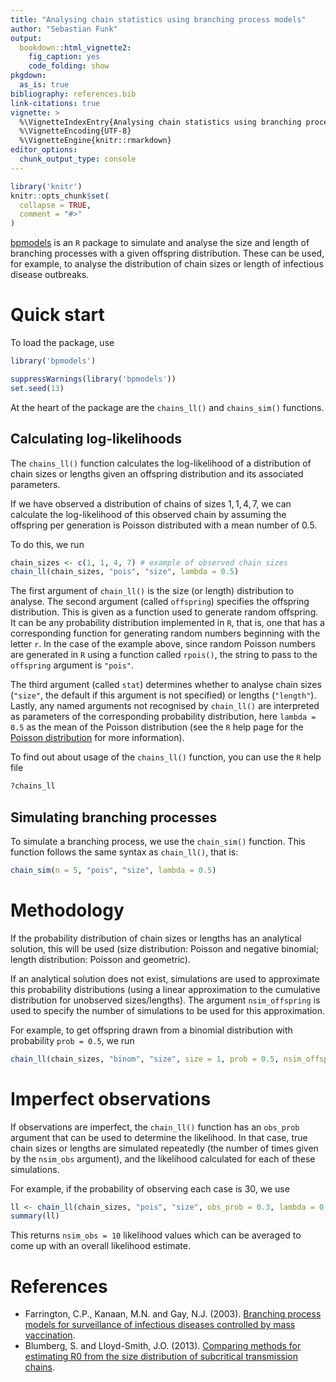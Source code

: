 ```yaml
---
title: "Analysing chain statistics using branching process models"
author: "Sebastian Funk"
output:
  bookdown::html_vignette2:
    fig_caption: yes
    code_folding: show
pkgdown:
  as_is: true
bibliography: references.bib
link-citations: true
vignette: >
  %\VignetteIndexEntry{Analysing chain statistics using branching process models}
  %\VignetteEncoding{UTF-8}
  %\VignetteEngine{knitr::rmarkdown}
editor_options: 
  chunk_output_type: console
---
```



```r
library('knitr')
knitr::opts_chunk$set(
  collapse = TRUE,
  comment = "#>"
)
```

[bpmodels](https://github.com/sbfnk/bpmodels) is an `R` package to simulate and analyse the size and length of branching processes with a given offspring distribution. These can be used, for example, to analyse the distribution of chain sizes or length of infectious disease outbreaks.

# Quick start

To load the package, use
```r
library('bpmodels')
```
```r
suppressWarnings(library('bpmodels'))
set.seed(13)
```

At the heart of the package are the `chains_ll()` and `chains_sim()` functions. 

## Calculating log-likelihoods

The `chains_ll()` function calculates the log-likelihood of a distribution of chain sizes or lengths given an offspring distribution and its associated parameters. 

If we have observed a distribution of chains of sizes $1, 1, 4, 7$, we can calculate the log-likelihood of this observed chain by assuming the offspring per generation is Poisson distributed with a mean number of 0.5. 

To do this, we run 

```r
chain_sizes <- c(1, 1, 4, 7) # example of observed chain sizes
chain_ll(chain_sizes, "pois", "size", lambda = 0.5)
```

The first argument of `chain_ll()` is the size (or length) distribution to analyse. The second argument (called `offspring`) specifies the offspring distribution. This is given as a function used to generate random offspring. It can be any probability distribution implemented in `R`, that is, one that has a corresponding function for generating random numbers beginning with the letter `r`. In the case of the example above, since random Poisson numbers are generated in `R` using a function called `rpois()`, the string to pass to the `offspring` argument is `"pois"`.

The third argument (called `stat`) determines whether to analyse chain sizes (`"size"`, the default if this argument is not specified) or lengths (`"length"`). Lastly, any named arguments not recognised by `chain_ll()` are interpreted as parameters of the corresponding probability distribution, here `lambda = 0.5` as the mean of the Poisson distribution (see the `R` help page for the [Poisson distribution](https://stat.ethz.ch/R-manual/R-devel/library/stats/html/Poisson.html) for more information).

To find out about usage of the `chains_ll()` function, you can use the `R` help file

```r
?chains_ll
```

## Simulating branching processes

To simulate a branching process, we use the `chain_sim()` function. This function follows the same syntax as `chain_ll()`, that is:

```r
chain_sim(n = 5, "pois", "size", lambda = 0.5)
```

# Methodology

If the probability distribution of chain sizes or lengths has an analytical solution, this will be used (size distribution: Poisson and negative binomial; length distribution: Poisson and geometric). 

If an analytical solution does not exist, simulations are used to approximate this probability distributions (using a linear approximation to the cumulative distribution for unobserved sizes/lengths). The argument `nsim_offspring` is used to specify the number of simulations to be used for this approximation. 

For example, to get offspring drawn from a binomial distribution with probability `prob = 0.5`, we run

```r
chain_ll(chain_sizes, "binom", "size", size = 1, prob = 0.5, nsim_offspring = 100)
```

# Imperfect observations

If observations are imperfect, the `chain_ll()` function has an `obs_prob` argument that can be used to determine the likelihood. In that case, true chain sizes or lengths are simulated repeatedly (the number of times given by the `nsim_obs` argument), and the likelihood calculated for each of these simulations. 

For example, if the probability of observing each case is $30%$, we use

```r
ll <- chain_ll(chain_sizes, "pois", "size", obs_prob = 0.3, lambda = 0.5, nsim_obs = 10)
summary(ll)
```

This returns `nsim_obs = 10` likelihood values which can be averaged to come up with an overall likelihood estimate.

# References

* Farrington, C.P., Kanaan, M.N. and Gay, N.J. (2003). [Branching process models for surveillance of infectious diseases controlled by mass vaccination](https://doi.org/10.1093/biostatistics/4.2.279).
* Blumberg, S. and Lloyd-Smith, J.O. (2013). [Comparing methods for estimating R0 from the size distribution of subcritical transmission chains](https://doi.org/10.1016/j.epidem.2013.05.002).

